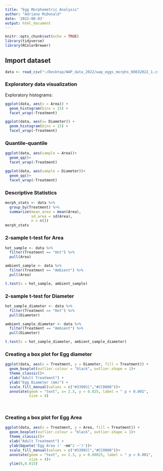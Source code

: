 ```yaml
---
title: "Egg Morphometric Analysis"
author: "Adriane McDonald"
date: '2022-08-03'
output: html_document
---
```


```r
knitr::opts_chunk$set(echo = TRUE)
library(tidyverse)
library(RColorBrewer)
```

## Import dataset

```r
data <- read_csv("~/Desktop/WAP_data_2022/wap_eggs_morphs_08032022_1.csv")
```

### Exploratory data visualization

Exploratory histograms: 

```r
ggplot(data, aes(x = Area)) +
  geom_histogram(bins = 15) +
  facet_wrap(~Treatment)

ggplot(data, aes(x= Diameter)) +
  geom_histogram(bins = 15) +
  facet_wrap(~Treatment)

```

### Quantile-quantile

```r
ggplot(data, aes(sample = Area))+
  geom_qq()+
  facet_wrap(~Treatment)

ggplot(data, aes(sample = Diameter))+
  geom_qq()+
  facet_wrap(~Treatment)
```

### Descriptive Statistics 

```r
morph_stats <- data %>%
  group_by(Treatment) %>%
  summarize(mean_area = mean(Area),
            sd_area = sd(Area),
            n = n())
morph_stats
```


### 2-sample t-test for Area

```r
hot_sample <- data %>%
  filter(Treatment == "Hot") %>%
  pull(Area)

ambient_sample <- data %>%
  filter(Treatment == "Ambient") %>%
  pull(Area)

t.test(x = hot_sample, ambient_sample)
```

### 2-sample t-test for Diameter

```r
hot_sample_diameter <- data %>%
  filter(Treatment == "Hot") %>%
  pull(Diameter)

ambient_sample_diameter <- data %>%
  filter(Treatment == "Ambient") %>%
  pull(Diameter)

t.test(x = hot_sample_diameter, ambient_sample_diameter)
```


### Creating a box plot for Egg diameter

```r
ggplot(data, aes(x = Treatment, y = Diameter, fill = Treatment)) +
  geom_boxplot(outlier.colour = "black", outlier.shape = 1)+
  theme_classic()+
  xlab("Adult Treatment") +
  ylab("Egg Diameter (mm)") +
  scale_fill_manual(values = c("#3399CC","#CC0000"))+
  annotate(geom = "text", x= 2.3, y = 0.025, label = " p < 0.001",
           size = 4)
  
  
```

### Creating a box plot for Egg Area

```r

ggplot(data, aes(x = Treatment, y = Area, fill = Treatment)) +
  geom_boxplot(outlier.colour = "black", outlier.shape = 1)+
  theme_classic()+
  xlab("Adult Treatment") +
  ylab(bquote('Egg Area (' ~mm^2 ~')'))+
  scale_fill_manual(values = c("#3399CC","#CC0000"))+
  annotate(geom = "text", x= 2.3, y = 0.00025, label = " p < 0.001",
           size = 4)+
  ylim(0,0.015)
  
```

